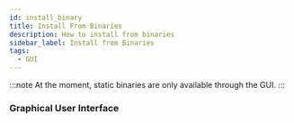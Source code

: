 ```yaml
---
id: install_binary
title: Install From Binaries
description: How to install from binaries
sidebar_label: Install from Binaries
tags:
  - GUI
---
```



:::note
At the moment, static binaries are only available through the GUI.
:::

### Graphical User Interface

<SMEInstallInfo/>
